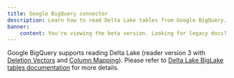 ```yaml
---
title: Google BigQuery connector
description: Learn how to read Delta Lake tables from Google BigQuery.
banner:
    content: You're viewing the beta version. Looking for legacy docs? <a href="https://docs.delta.io" target="_blank" rel="noopener">Click here.</a>
---
```


Google BigQuery supports reading Delta Lake (reader version 3 with [Deletion Vectors](/delta-deletion-vectors) and [Column Mapping](/delta-column-mapping/)). Please refer to [Delta Lake BigLake tables documentation](https://cloud.google.com/bigquery/docs/create-delta-lake-table) for more details.
